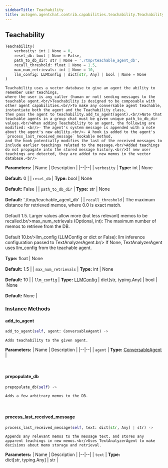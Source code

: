 ```yaml
---
sidebarTitle: Teachability
title: autogen.agentchat.contrib.capabilities.teachability.Teachability
---
```

<h2 id="autogen.agentchat.contrib.capabilities.teachability.Teachability" class="doc doc-heading">
    <code class="doc-symbol doc-symbol-heading doc-symbol-class"></code>
    <span class="doc doc-object-name doc-class-name">Teachability</span>
</h2>

```python
Teachability(
    verbosity: int | None = 0,
    reset_db: bool | None = False,
    path_to_db_dir: str | None = './tmp/teachable_agent_db',
    recall_threshold: float | None = 1.5,
    max_num_retrievals: int | None = 10,
    llm_config: LLMConfig | dict[str, Any] | bool | None = None
)
```

    Teachability uses a vector database to give an agent the ability to remember user teachings,
    where the user is any caller (human or not) sending messages to the teachable agent.<br/>Teachability is designed to be composable with other agent capabilities.<br/>To make any conversable agent teachable, instantiate both the agent and the Teachability class,
    then pass the agent to teachability.add_to_agent(agent).<br/>Note that teachable agents in a group chat must be given unique path_to_db_dir values.<br/>When adding Teachability to an agent, the following are modified: <br/>- The agent's system message is appended with a note about the agent's new ability.<br/>- A hook is added to the agent's `process_last_received_message` hookable method,
    and the hook potentially modifies the last of the received messages to include earlier teachings related to the message.<br/>Added teachings do not propagate into the stored message history.<br/>If new user teachings are detected, they are added to new memos in the vector database.<br/>

<b>Parameters:</b>
| Name | Description |
|--|--|
| `verbosity` | **Type:** int \| None<br/><br/>**Default:** 0 |
| `reset_db` | **Type:** bool \| None<br/><br/>**Default:** False |
| `path_to_db_dir` | **Type:** str \| None<br/><br/>**Default:** './tmp/teachable_agent_db' |
| `recall_threshold` | The maximum distance for retrieved memos, where 0.0 is exact match.<br/><br/>Default 1.5. Larger values allow more (but less relevant) memos to be recalled.br/>max_num_retrievals (Optional, int): The maximum number of memos to retrieve from the DB.<br/><br/>Default 10.br/>llm_config (LLMConfig or dict or False): llm inference configuration passed to TextAnalyzerAgent.br/> If None, TextAnalyzerAgent uses llm_config from the teachable agent.<br/><br/>**Type:** float \| None<br/><br/>**Default:** 1.5 |
| `max_num_retrievals` | **Type:** int \| None<br/><br/>**Default:** 10 |
| `llm_config` | **Type:** [LLMConfig](/docs/api-reference/autogen/llm_config/LLMConfig) \| dict[str, typing.Any] \| bool \| None<br/><br/>**Default:** None |

### Instance Methods

<code class="doc-symbol doc-symbol-heading doc-symbol-method"></code>
#### add_to_agent

```python
add_to_agent(self, agent: ConversableAgent) -> 
```

    Adds teachability to the given agent.

<b>Parameters:</b>
| Name | Description |
|--|--|
| `agent` | **Type:** [ConversableAgent](/docs/api-reference/autogen/ConversableAgent) |

<br />

<code class="doc-symbol doc-symbol-heading doc-symbol-method"></code>
#### prepopulate_db

```python
prepopulate_db(self) -> 
```

    Adds a few arbitrary memos to the DB.

<br />

<code class="doc-symbol doc-symbol-heading doc-symbol-method"></code>
#### process_last_received_message

```python
process_last_received_message(self, text: dict[str, Any] | str) -> 
```

    Appends any relevant memos to the message text, and stores any apparent teachings in new memos.<br/>Uses TextAnalyzerAgent to make decisions about memo storage and retrieval.

<b>Parameters:</b>
| Name | Description |
|--|--|
| `text` | **Type:** dict[str, typing.Any] \| str |

<br />